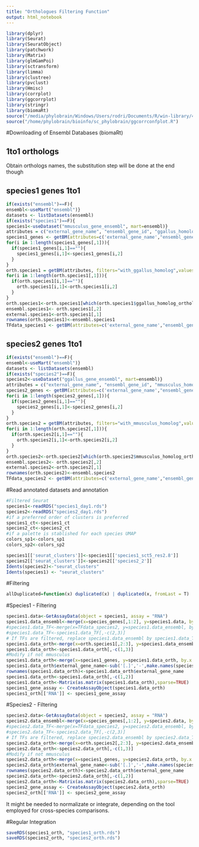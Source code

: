 ```yaml
---
title: "Orthologues Filtering Function"
output: html_notebook
---
```


```r
library(dplyr)
library(Seurat)
library(SeuratObject)
library(patchwork)
library(Matrix)
library(glmGamPoi)
library(sctransform)
library(limma)
library(clustree)
library(pvclust)
library(Hmisc)
library(corrplot)
library(ggcorrplot)
library(stringr)
library(biomaRt)
source("/media/phylobrain/Windows/Users/rodri/Documents/R/win-library/4.1/corrplot/R/corrtry.R")
source("/home/phylobrain/bioinfo/sc_phylobrain/ggcorrconfplot.R")
```

#Downloading of Ensembl Databases (biomaRt)


## 1to1 orthologs

Obtain orthologs names, the substitution step will be done at the end though

## species1 genes 1to1

```r
if(exists("ensembl")==F){
ensembl<-useMart("ensembl")}
datasets <- listDatasets(ensembl)
if(exists("species1")==F){
species1<-useDataset("mmusculus_gene_ensembl", mart=ensembl)}
attributes = c("external_gene_name", "ensembl_gene_id", "ggallus_homolog_ensembl_gene","ggallus_homolog_perc_id_r1", "ggallus_homolog_orthology_type", "ggallus_homolog_subtype", "ggallus_homolog_perc_id")
species1_genes <- getBM(attributes=c('external_gene_name',"ensembl_gene_id"), mart = species1)
for(i in 1:length(species1_genes[,1])){
  if(species1_genes[i,1]==""){
    species1_genes[i,1]<-species1_genes[i,2]
  }
}
orth.species1 = getBM(attributes, filters="with_ggallus_homolog",values=TRUE, mart = species1, bmHeader=FALSE)
for(i in 1:length(orth.species1[,1])){
  if(orth.species1[i,1]==""){
    orth.species1[i,1]<-orth.species1[i,2]
  }
}
orth.species1<-orth.species1[which(orth.species1$ggallus_homolog_orthology_type=="ortholog_one2one"),]
ensembl.species1<- orth.species1[,2]
external.species1<-orth.species1[,1]
rownames(orth.species1)<-ensembl.species1
TFdata_species1 <- getBM(attributes=c('external_gene_name',"ensembl_gene_id"),filters = 'go', values = c('GO:0006366', 'GO:0000981', 'GO:0003700', 'GO:0006383', 'GO:0000995', 'GO:0001228', 'GO:0001227'), mart = species1)
```

## species2 genes 1to1

```r
if(exists("ensembl")==F){
ensembl<-useMart("ensembl")}
datasets <- listDatasets(ensembl)
if(exists("species2")==F){
species2<-useDataset("ggallus_gene_ensembl", mart=ensembl)}
attributes = c("external_gene_name", "ensembl_gene_id", "mmusculus_homolog_ensembl_gene","mmusculus_homolog_perc_id_r1", "mmusculus_homolog_orthology_type", "mmusculus_homolog_subtype", "mmusculus_homolog_perc_id")
species2_genes <- getBM(attributes=c('external_gene_name',"ensembl_gene_id"), mart = species2)
for(i in 1:length(species2_genes[,1])){
  if(species2_genes[i,1]==""){
    species2_genes[i,1]<-species2_genes[i,2]
  }
}
orth.species2 = getBM(attributes, filters="with_mmusculus_homolog",values=TRUE, mart = species2, bmHeader=FALSE)
for(i in 1:length(orth.species2[,1])){
  if(orth.species2[i,1]==""){
    orth.species2[i,1]<-orth.species2[i,2]
  }
}
orth.species2<-orth.species2[which(orth.species2$mmusculus_homolog_orthology_type=="ortholog_one2one"),]
ensembl.species2<- orth.species2[,2]
external.species2<-orth.species2[,1]
rownames(orth.species2)<-ensembl.species2
TFdata_species2 <- getBM(attributes=c('external_gene_name',"ensembl_gene_id"),filters = 'go', values = c('GO:0006366', 'GO:0000981', 'GO:0003700', 'GO:0006383', 'GO:0000995', 'GO:0001228', 'GO:0001227'), mart = species2)
```

#Read annotated datasets and annotation

```r
#Filtered Seurat
species1<-readRDS("species1_day1.rds")
species2<-readRDS("species2_day1.rds")
#if a preferred order of clusters is preferred
species1_ct<-species1_ct
species2_ct<-species2_ct
#if a palette is stablished for each species UMAP
colors_sp1<-colors_sp1
colors_sp2<-colors_sp2
```

```r
species1[['seurat_clusters']]<-species1[['species1_sct5_res2.8']]
species2[['seurat_clusters']]<-species2[['species2_2']]
Idents(species2)<-"seurat_clusters"
Idents(species1) <- "seurat_clusters"
```

#Filtering 

```r
allDuplicated=function(x) duplicated(x) | duplicated(x, fromLast = T)
```

#Species1 - Filtering

```r
species1.data<-GetAssayData(object = species1, assay = "RNA")
species1.data_ensembl<-merge(x=species_genes[,1:2], y=species1.data, by.x= "external_gene_name", by.y= "row.names")
#species1.data_TF<-merge(x=TFdata_species2, y=species1.data_ensembl, by.x= "ensembl_gene_id", by.y= "ensembl_gene_id")
#species1.data_TF<-species1.data_TF[,-c(2,3)]
# If TFs are filtered, replace species1.data_ensembl by species1.data_TF
species1.data_orth<-merge(x=orth.species1[,2:3], y=species1.data_ensembl, by.x= "ensembl_gene_id", by.y= "ensembl_gene_id")
species1.data_orth<-species1.data_orth[,-c(1,3)]
#Modify if not mmusculus
species1.data_orth<-merge(x=species1_genes, y=species1.data_orth, by.x = "ensembl_gene_id", by.y = "mmusculus_homolog_ensembl_gene")
species1.data_orth$external_gene_name<-sub('[.]','-',make.names(species1.data_orth$external_gene_name, unique=T))
rownames(species1.data_orth)<-species1.data_orth$external_gene_name
species1.data_orth<-species1.data_orth[,-c(1,2)]
species1.data_orth<-Matrix(as.matrix(species1.data_orth),sparse=TRUE)
species1_gene_assay <- CreateAssayObject(species1.data_orth)
species1_orth[['RNA']] <- species1_gene_assay
```

#Species2 - Filtering


```r
species2.data<-GetAssayData(object = species2, assay = "RNA")
species2.data_ensembl<-merge(x=species_genes[,1:2], y=species2.data, by.x= "external_gene_name", by.y= "row.names")
#species2.data_TF<-merge(x=TFdata_species2, y=species2.data_ensembl, by.x= "ensembl_gene_id", by.y= "ensembl_gene_id")
#species2.data_TF<-species2.data_TF[,-c(2,3)]
# If TFs are filtered, replace species2.data_ensembl by species2.data_TF
species2.data_orth<-merge(x=orth.species2[,2:3], y=species2.data_ensembl, by.x= "ensembl_gene_id", by.y= "ensembl_gene_id")
species2.data_orth<-species2.data_orth[,-c(1,3)]
#Modify if not mmusculus
species2.data_orth<-merge(x=species1_genes, y=species2.data_orth, by.x = "ensembl_gene_id", by.y = "mmusculus_homolog_ensembl_gene")
species2.data_orth$external_gene_name<-sub('[.]','-',make.names(species2.data_orth$external_gene_name, unique=T))
rownames(species2.data_orth)<-species2.data_orth$external_gene_name
species2.data_orth<-species2.data_orth[,-c(1,2)]
species2.data_orth<-Matrix(as.matrix(species2.data_orth),sparse=TRUE)
species2_gene_assay <- CreateAssayObject(species2.data_orth)
species2_orth[['RNA']] <- species2_gene_assay
```

It might be needed to normalizate or integrate, depending on the tool employed for cross-species comparisons.


#Regular Integration

```r
saveRDS(species1_orth, "species1_orth.rds")
saveRDS(species2_orth, "species2_orth.rds")
```